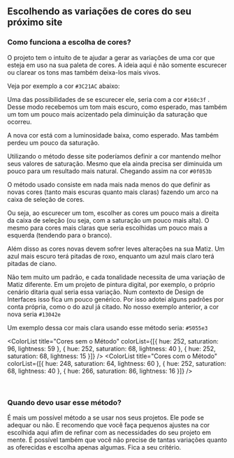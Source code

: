 

## Escolhendo as variações de cores do seu próximo site

### Como funciona a escolha de cores?

O projeto tem o intuito de te ajudar a gerar as variações de uma cor que esteja em uso na sua paleta de cores. A ideia aqui é não somente escurecer ou clarear os tons mas também deixa-los mais vivos.

Veja por exemplo a cor `#3C21AC` <ColorPreview colorHex="#3C21AC" className="insideText" /> abaixo:

<ColorPicker colorHex="#3C21AC" />

Uma das possibilidades de se escurecer ele, seria com a cor `#160c3f` <ColorPreview colorHex="#160c3f" className="insideText" />.
Desse modo recebemos um tom mais escuro, como esperado, mas também um tom um pouco mais acizentado pela diminuição da saturação que ocorreu.

<ColorPicker colorHex="#160c3f" />

A nova cor está com a luminosidade baixa, como esperado. Mas também perdeu um pouco da saturação.

Utilizando o método desse site poderíamos definir a cor mantendo melhor seus valores de saturação. Mesmo que ela ainda precisa ser diminuida um pouco para um resultado mais natural.
Chegando assim na cor `#0f053b` <ColorPreview colorHex="#0f053b" className="insideText" />

<ColorPicker colorHex="#0f053b" />

O método usado consiste em nada mais nada menos do que definir as novas cores (tanto mais escuras quanto mais claras) fazendo um arco na caixa de seleção de cores.

Ou seja, ao escurecer um tom, escolher as cores um pouco mais a direita da caixa de seleção (ou seja, com a saturação um pouco mais alta). O mesmo para cores mais claras que seria escolhidas um pouco mais a esquerda (tendendo para o branco).

Além disso as cores novas devem sofrer leves alterações na sua Matiz. Um azul mais escuro terá pitadas de roxo, enquanto um azul mais claro terá pitadas de ciano.

Não tem muito um padrão, e cada tonalidade necessita de uma variação de Matiz diferente. Em um projeto de pintura digital, por exemplo, o próprio cenário ditaria qual seria essa variação.
Num contexto de Design de Interfaces isso fica um pouco genérico. Por isso adotei alguns padrões por conta própria, como o do azul já citado.
No nosso exemplo anterior, a cor nova seria `#13042e` <ColorPreview colorHex="#13042e" className="insideText" />

<ColorPicker colorHex="#13042e" />

Um exemplo dessa cor mais clara usando esse método seria: `#5055e3` <ColorPreview colorHex="#5055e3" className="insideText" />

<ColorPicker colorHex="#5055e3" />

<ColorList title="Cores sem o Método" colorList={[{ hue: 252, saturation: 96, lightness: 59 }, { hue: 252, saturation: 68, lightness: 40 }, { hue: 252, saturation: 68, lightness: 15 }]} />
<ColorList title="Cores com o Método" colorList={[{ hue: 248, saturation: 64, lightness: 60 }, { hue: 252, saturation: 68, lightness: 40 }, { hue: 266, saturation: 86, lightness: 16 }]} />

<br/>

### Quando devo usar esse método?

É mais um possível método a se usar nos seus projetos. Ele pode se adequar ou não. E recomendo que você faça pequenos ajustes na cor escolhida aqui afim de refinar com as necessidades do seu projeto em mente.
É possível também que você não precise de tantas variações quanto as oferecidas e escolha apenas algumas. Fica a seu critério.